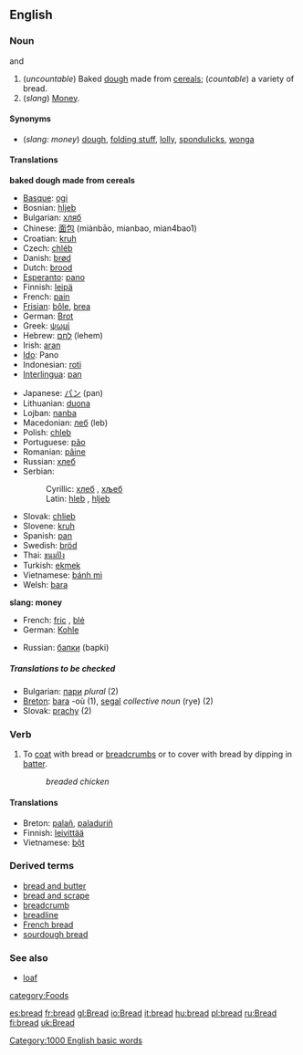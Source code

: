 ==English==

===Noun===
{{en-noun-reg}}  {{uncountable}} and {{countable}}
#<!--DefA-->(''uncountable'') Baked [[dough]] made from [[cereal]]s; (''countable'') a variety of bread.
#<!--DefB-->(''slang'') [[Money]].

====Synonyms====
*<!--DefB-->(''slang: money'') [[dough]], [[folding stuff]], [[lolly]], [[spondulicks]], [[wonga]]

====Translations====

<!--DefA-->'''baked dough made from cereals'''
{{top}}
*[[Basque]]: [[ogi]]
*Bosnian: [[hljeb#Bosnian|hljeb]] {{m}}
*Bulgarian: [[хляб]] {{m}}
*Chinese: [[面包]] (miànbāo, mianbao, mian4bao1)
*Croatian: [[kruh]] {{m}}
*Czech: [[chléb]] {{m}}
*Danish: [[brød]] {{n}}
*Dutch: [[brood]] {{n}}
*[[Esperanto]]: [[pano]]
*Finnish: [[leipä]]
*French: [[pain#French|pain]] {{m}}
*[[Frisian]]: [[bôle]], [[brea]]
*German: [[Brot]] {{n}}
*Greek: [[ψωμί]] {{n}}
*Hebrew: [[לחם]] (lehem)
*Irish: [[aran]] 
*[[Ido]]: Pano
*Indonesian: [[roti]]
*[[Interlingua]]: [[pan#Interlingua|pan]]
{{mid}}
*Japanese: [[パン]] (pan)
*Lithuanian: [[duona]] {{f}}
*Lojban: [[nanba]]
*Macedonian: [[леб]] (leb)
*Polish: [[chleb]] {{m}}
*Portuguese: [[pão]] {{m}}
*Romanian: [[pâine]] {{f}}
*Russian: [[хлеб]] {{m}}
*Serbian:
*:Cyrillic: [[хлеб#Serbian|хлеб]] {{m}}, [[хљеб#Serbian|хљеб]] {{m}}
*:Latin: [[hleb#Serbian|hleb]] {{m}}, [[hljeb#Serbian|hljeb]] {{m}}
*Slovak:  [[chlieb]]  {{m}}
*Slovene: [[kruh]] {{m}}
*Spanish: [[pan]] {{m}}
*Swedish: [[bröd]]
*Thai: [[ขนมปัง]] {{n}}
*Turkish: [[ekmek]]
*Vietnamese: [[bánh mì]]
*Welsh: [[bara#Welsh|bara]] {{m}}
{{bottom}}

<!--DefB-->'''slang: money'''
{{top}}
*French: [[fric]] {{m}}, [[blé]] {{m}}
*German: [[Kohle]] {{f}}
{{mid}}
*Russian: [[бапки]] (bapki)
{{bottom}}

=====Translations to be checked=====
<!--Remove this section once all of the translations below have been moved into the tables above.-->
{{checktrans}}

*Bulgarian: [[пари]] ''plural'' (2)
*[[Breton]]: [[bara#Breton|bara]] {{m}} -où (1), [[segal]] ''collective noun'' (rye) (2)
*Slovak: [[prachy]] {{m}} {{p}} (2)

===Verb===
{{en-infl-reg-consonant|bread||}}
# <!--DefC-->To [[coat]] with bread or [[breadcrumb]]s or to cover with bread by dipping in [[batter]].
#:''breaded chicken''

====Translations====
<!--DefC-->
*Breton: [[palañ]], [[paladuriñ]]
*Finnish: [[leivittää]]
*Vietnamese: [[bột]]

===Derived terms===
*[[bread and butter]]<!--someone's profession-->
*[[bread and scrape]]
*[[breadcrumb]]
*[[breadline]]
*[[French bread]]
*[[sourdough bread]]

===See also===
*[[loaf]]

[[Category:1000 English basic words]]
[[category:Foods]]

[[es:bread]]
[[fr:bread]]
[[gl:Bread]]
[[io:Bread]]
[[it:bread]]
[[hu:bread]]
[[pl:bread]]
[[ru:Bread]]
[[fi:bread]]
[[uk:Bread]]